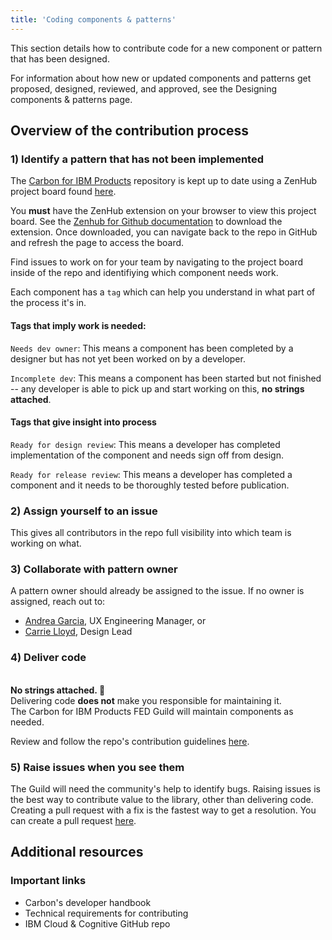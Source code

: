 ```yaml
---
title: 'Coding components & patterns'
---
```



<PageDescription>

This section details how to contribute code for a new component or pattern that has been designed.

</PageDescription>

<InlineNotification kind="info">

For information about how new or updated components and patterns get proposed, designed, 
reviewed, and approved, see the <Link to="/contributing/designing-components-patterns/overview">Designing components & patterns</Link> page.

</InlineNotification>


## Overview of the contribution process

### 1) Identify a pattern that has not been implemented
The [Carbon for IBM Products](https://github.com/carbon-design-system/ibm-cloud-cognitive) repository is kept up to date using a ZenHub project board found [here](https://github.com/carbon-design-system/ibm-cloud-cognitive/issues#workspaces/development-602c6543cd8ba2001cb5ed88/board?repos=272755937).

<InlineNotification kind="info">

You <strong>must</strong> have the ZenHub extension on your browser to view this project board. See the [Zenhub for Github documentation](https://www.zenhub.com/?utm_source=google&utm_medium=cpc&utm_campaign=P%20-%20Search%20-%20Brand&utm_term=zenhub&utm_content=&hsa_acc=8479887336&hsa_cam=10773952283&hsa_grp=105770836683&hsa_ad=454694631793&hsa_src=g&hsa_tgt=kwd-347084789249&hsa_kw=zenhub&hsa_mt=p&hsa_net=adwords&hsa_ver=3&gclid=Cj0KCQiAst2BBhDJARIsAGo2ldUySzDtmlvAlrmhyGbmYfEqGfxXR7ttauzQ_N72xUDI6GDMej2W1x0aAvLoEALw_wcB) to download the extension. Once downloaded, you can navigate back to the repo in GitHub and refresh the page to access the board.

</InlineNotification>

Find issues to work on for your team by navigating to the project board inside of the repo and identifiying which component needs work. 

Each component has a `tag` which can help you understand in what part of the process it's in. 

#### Tags that imply work is needed:


`Needs dev owner`: This means a component has been completed by a designer but has not yet been worked on by a developer.

`Incomplete dev`: This means a component has been started but not finished -- any developer is able to pick up and start working on this, <strong>no strings attached</strong>.


#### Tags that give insight into process


`Ready for design review`: This means a developer has completed implementation of the component and needs sign off from design.

`Ready for release review`: This means a developer has completed a component and it needs to be thoroughly tested before publication.


### 2) Assign yourself to an issue
This gives all contributors in the repo full visibility into which team is working on what.

### 3) Collaborate with pattern owner
A pattern owner should already be assigned to the issue. If no owner is assigned, reach out to:

- [Andrea Garcia](https://w3.ibm.com/bluepages/profile.html?uid=4G0746897), UX Engineering Manager, or 
- [Carrie Lloyd](https://w3.ibm.com/bluepages/profile.html?uid=2D1739897), Design Lead

### 4) Deliver code
<br />
<strong>No strings attached. 🎉</strong><br />
Delivering code <b>does not</b> make you responsible for maintaining it.<br />
The Carbon for IBM Products FED Guild will maintain components as needed.

Review and follow the repo's contribution guidelines [here](https://github.com/carbon-design-system/ibm-cloud-cognitive/blob/master/.github/CONTRIBUTING.md). 

### 5) Raise issues when you see them
The Guild will need the community's help to identify bugs. Raising issues is the best way to contribute value to the library, other than delivering code.
Creating a pull request with a fix is the fastest way to get a resolution. You can create a pull request [here](https://github.com/carbon-design-system/ibm-cloud-cognitive/pulls).

## Additional resources

### Important links

- <Link href="https://github.com/carbon-design-system/carbon/blob/master/docs/developer-handbook.md">Carbon's developer handbook</Link>
- <Link href="https://github.com/carbon-design-system/ibm-cloud-cognitive/blob/master/.github/CONTRIBUTING.md">Technical requirements for contributing</Link>
- <Link href="https://github.com/carbon-design-system/ibm-cloud-cognitive/">IBM Cloud & Cognitive GitHub repo</Link>
